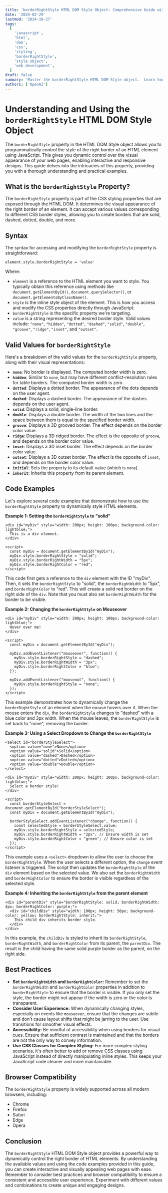```yaml
---
title: 'borderRightStyle HTML DOM Style Object: Comprehensive Guide with Examples'
date: '2024-02-29'
lastmod: '2024-10-27'
tags:
  [
    'javascript',
    'html',
    'dom',
    'css',
    'styling',
    'borderRightStyle',
    'style object',
    'web development',
  ]
draft: false
summary: 'Master the borderRightStyle HTML DOM Style object.  Learn how to programmatically control the right border style of HTML elements using JavaScript with clear code examples and best practices for web development.'
authors: ['OpenAI']
---
```


# Understanding and Using the `borderRightStyle` HTML DOM Style Object

The `borderRightStyle` property in the HTML DOM Style object allows you to programmatically control the style of the right border of an HTML element using JavaScript. This gives you dynamic control over the visual appearance of your web pages, enabling interactive and responsive designs. This guide delves into the intricacies of this property, providing you with a thorough understanding and practical examples.

## What is the `borderRightStyle` Property?

The `borderRightStyle` property is part of the CSS styling properties that are exposed through the HTML DOM. It determines the visual appearance of the right border of an element. It can accept various values corresponding to different CSS border styles, allowing you to create borders that are solid, dashed, dotted, double, and more.

## Syntax

The syntax for accessing and modifying the `borderRightStyle` property is straightforward:

```plaintext
element.style.borderRightStyle = 'value'
```

Where:

- `element` is a reference to the HTML element you want to style. You typically obtain this reference using methods like `document.getElementById()`, `document.querySelector()`, or `document.getElementsByClassName()`.
- `style` is the inline style object of the element. This is how you access and modify the CSS properties directly through JavaScript.
- `borderRightStyle` is the specific property we're targeting.
- `value` is a string representing the desired border style. Valid values include: `"none"`, `"hidden"`, `"dotted"`, `"dashed"`, `"solid"`, `"double"`, `"groove"`, `"ridge"`, `"inset"`, and `"outset"`.

## Valid Values for `borderRightStyle`

Here's a breakdown of the valid values for the `borderRightStyle` property, along with their visual representations:

- **`none`**: No border is displayed. The computed border width is zero.
- **`hidden`**: Similar to `none`, but may have different conflict-resolution rules for table borders. The computed border width is zero.
- **`dotted`**: Displays a dotted border. The appearance of the dots depends on the user agent.
- **`dashed`**: Displays a dashed border. The appearance of the dashes depends on the user agent.
- **`solid`**: Displays a solid, single-line border.
- **`double`**: Displays a double border. The width of the two lines and the space between them is equal to the specified border width.
- **`groove`**: Displays a 3D grooved border. The effect depends on the border color value.
- **`ridge`**: Displays a 3D ridged border. The effect is the opposite of `groove`, and depends on the border color value.
- **`inset`**: Displays a 3D inset border. The effect depends on the border color value.
- **`outset`**: Displays a 3D outset border. The effect is the opposite of `inset`, and depends on the border color value.
- **`initial`**: Sets the property to its default value (which is `none`).
- **`inherit`**: Inherits this property from its parent element.

## Code Examples

Let's explore several code examples that demonstrate how to use the `borderRightStyle` property to dynamically style HTML elements.

**Example 1: Setting the `borderRightStyle` to "solid"**

```plaintext
<div id="myDiv" style="width: 200px; height: 100px; background-color: lightblue;">
  This is a div element.
</div>

<script>
  const myDiv = document.getElementById("myDiv");
  myDiv.style.borderRightStyle = "solid";
  myDiv.style.borderRightWidth = "5px";
  myDiv.style.borderRightColor = "red";
</script>
```

This code first gets a reference to the `div` element with the ID "myDiv". Then, it sets the `borderRightStyle` to "solid", the `borderRightWidth` to "5px", and `borderRightColor` to "red". This will create a solid red border on the right side of the `div`. Note that you must also set `borderRightWidth` for the border to be visible.

**Example 2: Changing the `borderRightStyle` on Mouseover**

```plaintext
<div id="myDiv" style="width: 200px; height: 100px; background-color: lightblue;">
  Hover over me!
</div>

<script>
  const myDiv = document.getElementById("myDiv");

  myDiv.addEventListener("mouseover", function() {
    myDiv.style.borderRightStyle = "dashed";
    myDiv.style.borderRightWidth = "3px";
    myDiv.style.borderRightColor = "blue";
  });

  myDiv.addEventListener("mouseout", function() {
    myDiv.style.borderRightStyle = "none";
  });
</script>
```

This example demonstrates how to dynamically change the `borderRightStyle` of an element when the mouse hovers over it. When the mouse enters the `div`, the `borderRightStyle` changes to "dashed" with a blue color and 3px width. When the mouse leaves, the `borderRightStyle` is set back to "none", removing the border.

**Example 3: Using a Select Dropdown to Change the `borderRightStyle`**

```plaintext
<select id="borderStyleSelect">
  <option value="none">None</option>
  <option value="solid">Solid</option>
  <option value="dashed">Dashed</option>
  <option value="dotted">Dotted</option>
  <option value="double">Double</option>
</select>

<div id="myDiv" style="width: 200px; height: 100px; background-color: lightblue;">
  Select a border style!
</div>

<script>
  const borderStyleSelect = document.getElementById("borderStyleSelect");
  const myDiv = document.getElementById("myDiv");

  borderStyleSelect.addEventListener("change", function() {
    const selectedStyle = borderStyleSelect.value;
    myDiv.style.borderRightStyle = selectedStyle;
    myDiv.style.borderRightWidth = "2px"; // Ensure width is set
    myDiv.style.borderRightColor = "green"; // Ensure color is set
  });
</script>
```

This example uses a `<select>` dropdown to allow the user to choose the `borderRightStyle`. When the user selects a different option, the `change` event listener is triggered. The script then updates the `borderRightStyle` of the `div` element based on the selected value. We also set the `borderRightWidth` and `borderRightColor` to ensure the border is visible regardless of the selected style.

**Example 4: Inheriting the `borderRightStyle` from the parent element**

```plaintext
<div id="parentDiv" style="borderRightStyle: solid; borderRightWidth: 4px; borderRightColor: purple;">
  <div id="childDiv" style="width: 100px; height: 50px; background-color: yellow; borderRightStyle: inherit;">
    This child div inherits border style.
  </div>
</div>
```

In this example, the `childDiv` is styled to inherit its `borderRightStyle`, `borderRightWidth`, and `borderRightColor` from its parent, the `parentDiv`. The result is the child having the same solid purple border as the parent, on the right side.

## Best Practices

- **Set `borderRightWidth` and `borderRightColor`:** Remember to set the `borderRightWidth` and `borderRightColor` properties in addition to `borderRightStyle` to ensure that the border is visible. If you only set the style, the border might not appear if the width is zero or the color is transparent.
- **Consider User Experience:** When dynamically changing styles, especially on events like `mouseover`, ensure that the changes are subtle and don't cause layout shifts that might be jarring to the user. Use transitions for smoother visual effects.
- **Accessibility:** Be mindful of accessibility when using borders for visual cues. Ensure that sufficient contrast is maintained and that the borders are not the only way to convey information.
- **Use CSS Classes for Complex Styling:** For more complex styling scenarios, it's often better to add or remove CSS classes using JavaScript instead of directly manipulating inline styles. This keeps your JavaScript code cleaner and more maintainable.

## Browser Compatibility

The `borderRightStyle` property is widely supported across all modern browsers, including:

- Chrome
- Firefox
- Safari
- Edge
- Opera

## Conclusion

The `borderRightStyle` HTML DOM Style object provides a powerful way to dynamically control the right border of HTML elements. By understanding the available values and using the code examples provided in this guide, you can create interactive and visually appealing web pages with ease. Remember to consider best practices and browser compatibility to ensure a consistent and accessible user experience. Experiment with different values and combinations to create unique and engaging designs.
